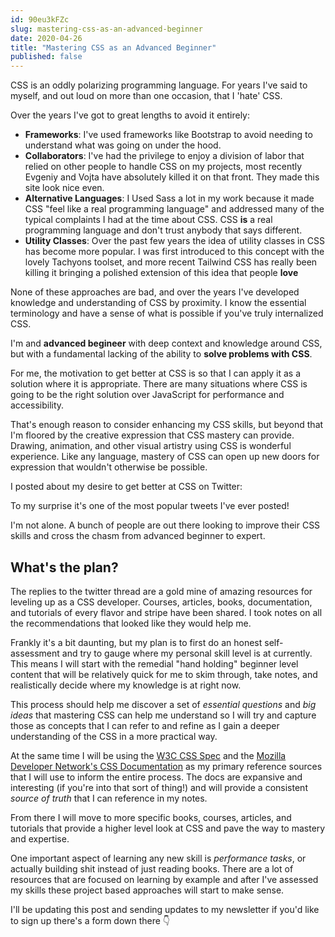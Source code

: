 ```yaml
---
id: 90eu3kFZc
slug: mastering-css-as-an-advanced-beginner
date: 2020-04-26
title: "Mastering CSS as an Advanced Beginner"
published: false
---
```


CSS is an oddly polarizing programming language. For years I've said to myself, and out loud on more than one occasion, that I 'hate' CSS.

Over the years I've got to great lengths to avoid it entirely:

* **Frameworks**: I've used frameworks like Bootstrap to avoid needing to understand what was going on under the hood.
* **Collaborators**: I've had the privilege to enjoy a division of labor that relied on other people to handle CSS on my projects, most recently Evgeniy and Vojta have absolutely killed it on that front. They made this site look nice even.
* **Alternative Languages**: I Used Sass a lot in my work because it made CSS "feel like a real programming language" and addressed many of the typical complaints I had at the time about CSS. CSS **is** a real programming language and don't trust anybody that says different.
* **Utility Classes**: Over the past few years the idea of utility classes in CSS has become more popular. I was first introduced to this concept with the lovely Tachyons toolset, and more recent Tailwind CSS has really been killing it bringing a polished extension of this idea that people **love**

None of these approaches are bad, and over the years I've developed knowledge and understanding of CSS by proximity. I know the essential terminology and have a sense of what is possible if you've truly internalized CSS.

I'm and **advanced begineer** with deep context and knowledge around CSS, but with a fundamental lacking of the ability to **solve problems with CSS**.

For me, the motivation to get better at CSS is so that I can apply it as a solution where it is appropriate. There are many situations where CSS is going to be the right solution over JavaScript for performance and accessibility.

That's enough reason to consider enhancing my CSS skills, but beyond that I'm floored by the creative expression that CSS mastery can provide. Drawing, animation, and other visual artistry using CSS is wonderful experience. Like any language, mastery of CSS can open up new doors for expression that wouldn't otherwise be possible.

I posted about my desire to get better at CSS on Twitter:

<div style={{ marginTop: '45px', marginBottom: '45px' }}>
  <TwitterTweetEmbed
    tweetId={'1253719149592719360'}
    options={{ conversation: 'none', align: 'center' }}
  />
</div>

To my surprise it's one of the most popular tweets I've ever posted! 

I'm not alone. A bunch of people are out there looking to improve their CSS skills and cross the chasm from advanced beginner to expert.

## What's the plan?

The replies to the twitter thread are a gold mine of amazing resources for leveling up as a CSS developer. Courses, articles, books, documentation, and tutorials of every flavor and stripe have been shared. I took notes on all the recommendations that looked like they would help me.

Frankly it's a bit daunting, but my plan is to first do an honest self-assessment and try to gauge where my personal skill level is at currently. This means I will start with the remedial "hand holding" beginner level content that will be relatively quick for me to skim through, take notes, and realistically decide where my knowledge is at right now.

This process should help me discover a set of *essential questions* and *big ideas* that mastering CSS can help me understand so I will try and capture those as concepts that I can refer to and refine as I gain a deeper understanding of the CSS in a more practical way.

At the same time I will be using the [W3C CSS Spec](https://www.w3.org/Style/CSS/read.en.html) and the [Mozilla Developer Network's CSS Documentation](https://developer.mozilla.org/en-US/docs/Web/CSS) as my primary reference sources that I will use to inform the entire process. The docs are expansive and interesting (if you're into that sort of thing!) and will provide a consistent _source of truth_ that I can reference in my notes.

From there I will move to more specific books, courses, articles, and tutorials that provide a higher level look at CSS and pave the way to mastery and expertise.

One important aspect of learning any new skill is *performance tasks*, or actually building shit instead of just reading books. There are a lot of resources that are focused on learning by example and after I've assessed my skills these project based approaches will start to make sense.

I'll be updating this post and sending updates to my newsletter if you'd like to sign up there's a form down there 👇